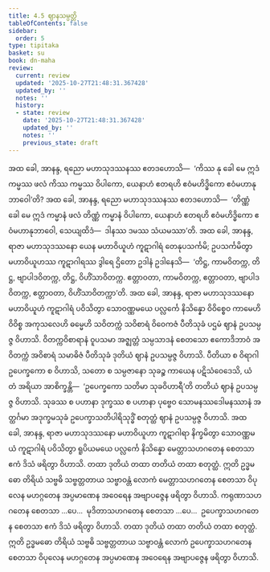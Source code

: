 ```yaml
---
title: 4.5 ဈာနသမ္ပတ္တိ
tableOfContents: false
sidebar:
  order: 5
type: tipitaka
basket: su
book: dn-maha
review:
  current: review
  updated: '2025-10-27T21:48:31.367428'
  updated_by: ''
  notes: ''
  history:
  - state: review
    date: '2025-10-27T21:48:31.367428'
    updated_by: ''
    notes: ''
    previous_state: draft
---
```



<ReviewStatus review={frontmatter.review} showDetails={true} />

<HypothesisAnnotation frontmatter={frontmatter} />

<DynamicBreadcrumb />

<Division number="260" book="dn-maha" e="ch" v="7" p="152">

<Paragraph number="575" book="dn-maha">
အထ ခေါ, အာနန္ဒ, ရညော မဟာသုဒဿနဿ ဧတဒဟောသိ—  ‘ကိဿ နု ခေါ မေ ဣဒံ ကမ္မဿ ဖလံ ကိဿ ကမ္မဿ ဝိပါကော, ယေနာဟံ ဧတရဟိ ဧဝံမဟိဒ္ဓိကော ဧဝံမဟာနုဘာဝေါ’တိ? အထ ခေါ, အာနန္ဒ, ရညော မဟာသုဒဿနဿ ဧတဒဟောသိ—  ‘တိဏ္ဏံ ခေါ မေ ဣဒံ ကမ္မာနံ ဖလံ တိဏ္ဏံ ကမ္မာနံ ဝိပါကော, ယေနာဟံ ဧတရဟိ ဧဝံမဟိဒ္ဓိကော ဧဝံမဟာနုဘာဝေါ, သေယျထိဒံ—  ဒါနဿ ဒမဿ သံယမဿာ’တိ.
</Paragraph>

<Paragraph number="576" book="dn-maha">
အထ ခေါ, အာနန္ဒ, ရာဇာ မဟာသုဒဿနော ယေန မဟာဝိယူဟံ ကူဋာဂါရံ တေနုပသင်္ကမိ; ဥပသင်္ကမိတွာ မဟာဝိယူဟဿ ကူဋာဂါရဿ ဒွါရေ ဌိတော ဥဒါနံ ဥဒါနေသိ—  ‘တိဋ္ဌ, ကာမဝိတက္က, တိဋ္ဌ, ဗျာပါဒဝိတက္က, တိဋ္ဌ, ဝိဟိံသာဝိတက္က. ဧတ္တာဝတာ, ကာမဝိတက္က, ဧတ္တာဝတာ, ဗျာပါဒဝိတက္က, ဧတ္တာဝတာ, ဝိဟိံသာဝိတက္ကာ’တိ.
</Paragraph>

</Division>
<Division number="261" book="dn-maha" e="ch" v="7" p="152">

<Paragraph number="577" book="dn-maha">
အထ ခေါ, အာနန္ဒ, ရာဇာ မဟာသုဒဿနော မဟာဝိယူဟံ ကူဋာဂါရံ ပဝိသိတွာ သောဝဏ္ဏမယေ ပလ္လင်္ကေ နိသိန္နော ဝိဝိစ္စေဝ ကာမေဟိ ဝိဝိစ္စ အကုသလေဟိ ဓမ္မေဟိ သဝိတက္ကံ သဝိစာရံ ဝိဝေကဇံ ပီတိသုခံ ပဌမံ ဈာနံ ဥပသမ္ပဇ္ဇ ဝိဟာသိ. ဝိတက္ကဝိစာရာနံ ဝူပသမာ အဇ္ဈတ္တံ သမ္ပသာဒနံ စေတသော ဧကောဒိဘာဝံ အဝိတက္ကံ အဝိစာရံ သမာဓိဇံ ပီတိသုခံ ဒုတိယံ ဈာနံ ဥပသမ္ပဇ္ဇ ဝိဟာသိ. ပီတိယာ စ ဝိရာဂါ ဥပေက္ခကော စ ဝိဟာသိ, သတော စ သမ္ပဇာနော သုခဉ္စ ကာယေန ပဋိသံဝေဒေသိ, ယံ တံ အရိယာ အာစိက္ခန္တိ—  ‘ဥပေက္ခကော သတိမာ သုခဝိဟာရီ’တိ တတိယံ ဈာနံ ဥပသမ္ပဇ္ဇ ဝိဟာသိ. သုခဿ စ ပဟာနာ ဒုက္ခဿ စ ပဟာနာ ပုဗ္ဗေဝ သောမနဿဒေါမနဿာနံ အတ္ထင်္ဂမာ အဒုက္ခမသုခံ ဥပေက္ခာသတိပါရိသုဒ္ဓိံ စတုတ္ထံ ဈာနံ ဥပသမ္ပဇ္ဇ ဝိဟာသိ.
</Paragraph>

</Division>
<Division number="262" book="dn-maha" e="ch" v="7" p="152">

<Paragraph number="578" book="dn-maha">
အထ ခေါ, အာနန္ဒ, ရာဇာ မဟာသုဒဿနော မဟာဝိယူဟာ ကူဋာဂါရာ နိက္ခမိတွာ သောဝဏ္ဏမယံ ကူဋာဂါရံ ပဝိသိတွာ ရူပိယမယေ ပလ္လင်္ကေ နိသိန္နော မေတ္တာသဟဂတေန စေတသာ ဧကံ ဒိသံ ဖရိတွာ ဝိဟာသိ. တထာ ဒုတိယံ တထာ တတိယံ တထာ စတုတ္ထံ. ဣတိ ဥဒ္ဓမဓော တိရိယံ သဗ္ဗဓိ သဗ္ဗတ္တတာယ သဗ္ဗာဝန္တံ လောကံ မေတ္တာသဟဂတေန စေတသာ ဝိပုလေန မဟဂ္ဂတေန အပ္ပမာဏေန အဝေရေန အဗျာပဇ္ဇေန ဖရိတွာ ဝိဟာသိ. ကရုဏာသဟဂတေန စေတသာ …ပေ…  မုဒိတာသဟဂတေန စေတသာ …ပေ…  ဥပေက္ခာသဟဂတေန စေတသာ ဧကံ ဒိသံ ဖရိတွာ ဝိဟာသိ. တထာ ဒုတိယံ တထာ တတိယံ တထာ စတုတ္ထံ. ဣတိ ဥဒ္ဓမဓော တိရိယံ သဗ္ဗဓိ သဗ္ဗတ္တတာယ သဗ္ဗာဝန္တံ လောကံ ဥပေက္ခာသဟဂတေန စေတသာ ဝိပုလေန မဟဂ္ဂတေန အပ္ပမာဏေန အဝေရေန အဗျာပဇ္ဇေန ဖရိတွာ ဝိဟာသိ.
</Paragraph>
</Division>